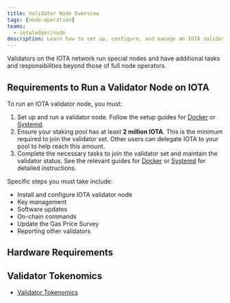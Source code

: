 ```yaml
---
title: Validator Node Overview
tags: [node-operation]
teams:
  - iotaledger/node
description: Learn how to set up, configure, and manage an IOTA validator node, including staking, reference gas price, and tallying rules.
---
```



Validators on the IOTA network run special nodes and have additional tasks and responsibilities beyond those of full node operators.

## Requirements to Run a Validator Node on IOTA

To run an IOTA validator node, you must:
1. Set up and run a validator node. Follow the setup guides for [Docker](docker.mdx) or [Systemd](systemd.mdx).
2. Ensure your staking pool has at least **2 million IOTA**. This is the minimum required to join the validator set. Other users can delegate IOTA to your pool to help reach this amount.
3. Complete the necessary tasks to join the validator set and maintain the validator status. See the relevant guides for [Docker](docker.mdx) or [Systemd](systemd.mdx) for detailed instructions.

Specific steps you must take include:

- Install and configure IOTA validator node  
- Key management  
- Software updates
- On-chain commands
- Update the Gas Price Survey
- Reporting other validators

<StakingPoolReqs />

## Hardware Requirements

<ValidatorRequirements />

## Validator Tokenomics

- [Validator Tokenomics](./validator-tokenomics.mdx)